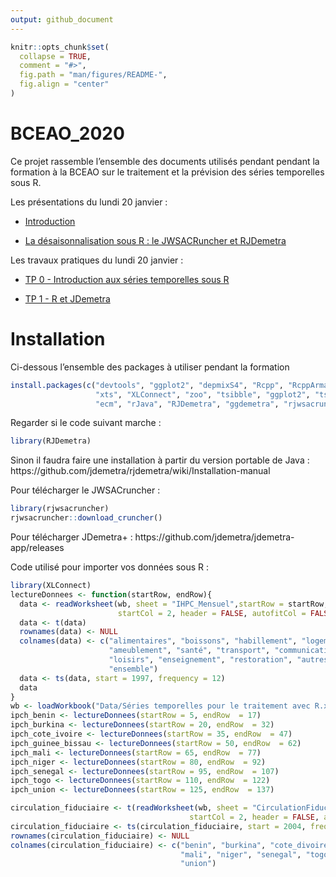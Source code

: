 ```yaml
---
output: github_document
---
```


<!-- README.md is generated from README.Rmd. Please edit that file -->

```r
knitr::opts_chunk$set(
  collapse = TRUE,
  comment = "#>",
  fig.path = "man/figures/README-",
  fig.align = "center"
)
```
# BCEAO_2020

Ce projet rassemble l'ensemble des documents utilisés pendant pendant la formation à la BCEAO sur le traitement et la prévision des séries temporelles sous R. 

Les présentations du lundi 20 janvier :

- [Introduction](https://aqlt.github.io/BCEAO_2020/TP/0%20-%20Introduction.pdf)

- [La désaisonnalisation sous R : le JWSACRuncher et RJDemetra](https://aqlt.github.io/BCEAO_2020/Slides/Diapos/1%20-%20R%20et%20JDemetra%2B.pdf)


Les travaux pratiques du lundi 20 janvier :

- [TP 0 - Introduction aux séries temporelles sous R](https://aqlt.github.io/BCEAO_2020/TP/0---Traitement-des-séries-temporelles_solution.html)

- [TP 1 - R et JDemetra](https://aqlt.github.io/BCEAO_2020/TP/1---R-et-JDemetra%2B_solution.html)


# Installation

Ci-dessous l'ensemble des packages à utiliser pendant la formation

```r
install.packages(c("devtools", "ggplot2", "depmixS4", "Rcpp", "RcppArmadillo", "DEoptim",
                   "xts", "XLConnect", "zoo", "tsibble", "ggplot2", "tsDyn", "fable",
                   "ecm", "rJava", "RJDemetra", "ggdemetra", "rjwsacruncher"))
```

Regarder si le code suivant marche :

```r
library(RJDemetra)
```

Sinon il faudra faire une installation à partir du version portable de Java : https://github.com/jdemetra/rjdemetra/wiki/Installation-manual

Pour télécharger le JWSACruncher :

```r
library(rjwsacruncher)
rjwsacruncher::download_cruncher()
```

Pour télécharger JDemetra+ : https://github.com/jdemetra/jdemetra-app/releases

Code utilisé pour importer vos données sous R :

```r
library(XLConnect)
lectureDonnees <- function(startRow, endRow){
  data <- readWorksheet(wb, sheet = "IHPC_Mensuel",startRow = startRow, endRow  = endRow,
                        startCol = 2, header = FALSE, autofitCol = FALSE)
  data <- t(data)
  rownames(data) <- NULL
  colnames(data) <- c("alimentaires", "boissons", "habillement", "logement",
                      "ameublement", "santé", "transport", "communication",
                      "loisirs", "enseignement", "restoration", "autres",
                      "ensemble")
  data <- ts(data, start = 1997, frequency = 12)
  data
}
wb <- loadWorkbook("Data/Séries temporelles pour le traitement avec R.xls")
ipch_benin <- lectureDonnees(startRow = 5, endRow  = 17)
ipch_burkina <- lectureDonnees(startRow = 20, endRow  = 32)
ipch_cote_ivoire <- lectureDonnees(startRow = 35, endRow  = 47)
ipch_guinee_bissau <- lectureDonnees(startRow = 50, endRow  = 62)
ipch_mali <- lectureDonnees(startRow = 65, endRow  = 77)
ipch_niger <- lectureDonnees(startRow = 80, endRow  = 92)
ipch_senegal <- lectureDonnees(startRow = 95, endRow  = 107)
ipch_togo <- lectureDonnees(startRow = 110, endRow  = 122)
ipch_union <- lectureDonnees(startRow = 125, endRow  = 137)

circulation_fiduciaire <- t(readWorksheet(wb, sheet = "CirculationFiduciaire",startRow = 4, endRow  = 12,
                                        startCol = 2, header = FALSE, autofitCol = FALSE))
circulation_fiduciaire <- ts(circulation_fiduciaire, start = 2004, frequency = 12)
rownames(circulation_fiduciaire) <- NULL
colnames(circulation_fiduciaire) <- c("benin", "burkina", "cote_divoire", "guinee_bissau", 
                                      "mali", "niger", "senegal", "togo", 
                                      "union")
```
